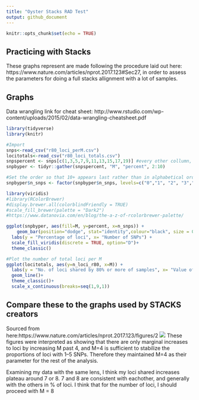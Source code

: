 ```yaml
---
title: "Oyster Stacks RAD Test"
output: github_document
---
```


```r
knitr::opts_chunk$set(echo = TRUE)
```

## Practicing with Stacks
These graphs represent are made following the procedure laid out here: https://www.nature.com/articles/nprot.2017.123#Sec27, in order to assess the parameters for doing a full stacks allignment with a lot of samples.

## Graphs
Data wrangling link for cheat sheet: http://www.rstudio.com/wp-content/uploads/2015/02/data-wrangling-cheatsheet.pdf

```r
library(tidyverse)
library(knitr)

#Import
snps<-read_csv("r80_loci_perM.csv")
locitotals<-read_csv("r80_loci_totals.csv")
snpspercent <- snps[c(1,3,5,7,9,11,13,15,17,19)] #every other collumn, just the percentages
snpbyper <- tidyr::gather(snpspercent, "M", "percent", 2:10)

#Set the order so that 10+ appears last rather than in alphabetical order
snpbyper$n_snps <- factor(snpbyper$n_snps, levels=c("0","1", "2", "3","4", "5", "6","7", "8", "9","10+"))

library(viridis)
#library(RColorBrewer) 
#display.brewer.all(colorblindFriendly = TRUE)
#scale_fill_brewer(palette = "Dark2")
#https://www.datanovia.com/en/blog/the-a-z-of-rcolorbrewer-palette/

ggplot(snpbyper, aes(fill=M, y=percent, x=n_snps)) +
    geom_bar(position="dodge", stat="identity",colour="black", size = 0.2) + 
  labs(y = "Percentage of loci", x= "Number of SNPs") +
  scale_fill_viridis(discrete = TRUE, option="D")+
  theme_classic()

#Plot the number of total loci per M
ggplot(locitotals, aes(y=n_loci_r80, x=M)) +
  labs(y = "No. of loci shared by 80% or more of samples", x= "Value of M parameter") +
  geom_line()+
  theme_classic()+
  scale_x_continuous(breaks=seq(1,9,1))
```


## Compare these to the graphs used by STACKS creators
Sourced from here:https://www.nature.com/articles/nprot.2017.123/figures/2
![](./Figures/compare_STACKSa.png)
These figures were interpreted as showing that there are only marginal increases to loci by increasing M past 4, and M=4 is sufficient to stabilize the proportions of loci with 1–5 SNPs. Therefore they maintained M=4 as their parameter for the rest of the analysis.

Examining my data with the same lens, I think my loci shared increases plateau around 7 or 8. 7 and 8 are consistent with eachother, and generally with the others in % of loci. I think that for the number of loci, I should proceed with M = 8

